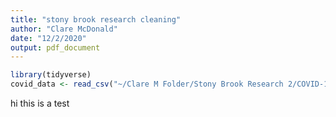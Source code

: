 ```yaml
---
title: "stony brook research cleaning"
author: "Clare McDonald"
date: "12/2/2020"
output: pdf_document
---
```


```r
library(tidyverse)
covid_data <- read_csv("~/Clare M Folder/Stony Brook Research 2/COVID-19_December 2, 2020_11.38.csv")
```
 
 hi this is a test